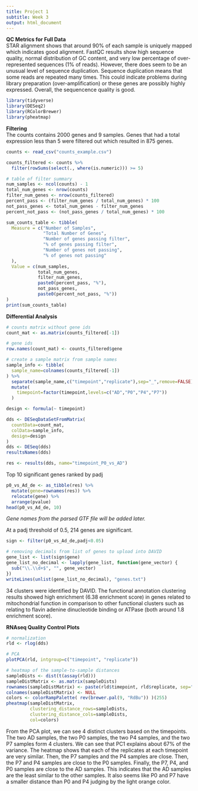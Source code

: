 ```yaml
--- 
title: Project 1
subtitle: Week 3
output: html_document
---
```


**QC Metrics for Full Data**  
STAR alignment shows that around 90% of each sample is uniquely mapped which indicates good alignment. FastQC results show 
high sequence quality, normal distribution of GC content, and very low percentage of over-represented sequences (1% of reads). However, 
there does seem to be an unusual level of sequence duplication. Sequence duplication means that some reads are repeated many times. This could indicate problems during library preparation (over-amplification) or these genes are possibly highly expressed. Overall, the sequencence quality is good.

```r
library(tidyverse)
library(DESeq2)
library(RColorBrewer)
library(pheatmap)
```

**Filtering**  
The counts contains 2000 genes and 9 samples. Genes that had a total expression less than 5 were filtered out which resulted in 875 genes. 
```r
counts <- read_csv("counts_example.csv")

counts_filtered <- counts %>%
  filter(rowSums(select(., where(is.numeric))) >= 5)
```

```r
# table of filter summary
num_samples <- ncol(counts) - 1
total_num_genes <- nrow(counts)
filter_num_genes <- nrow(counts_filtered)
percent_pass <- (filter_num_genes / total_num_genes) * 100
not_pass_genes <- total_num_genes - filter_num_genes
percent_not_pass <- (not_pass_genes / total_num_genes) * 100

sum_counts_table <- tibble(
  Measure = c("Number of Samples", 
              "Total Number of Genes",
              "Number of genes passing filter",
              "% of genes passing filter",
              "Number of genes not passing",
              "% of genes not passing"
  ),
  Value = c(num_samples,
            total_num_genes,
            filter_num_genes,
            paste0(percent_pass, "%"),
            not_pass_genes,
            paste0(percent_not_pass, "%"))
)
print(sum_counts_table)
```


**Differential Analysis**  

```r
# counts matrix without gene ids
count_mat <- as.matrix(counts_filtered[-1])

# gene ids
row.names(count_mat) <- counts_filtered$gene

# create a sample matrix from sample names
sample_info <- tibble(
  sample_name=colnames(counts_filtered[-1])
) %>%
  separate(sample_name,c("timepoint","replicate"),sep="_",remove=FALSE) %>%
  mutate(
    timepoint=factor(timepoint,levels=c("AD","P0","P4","P7"))
  )

design <- formula(~ timepoint)

dds <- DESeqDataSetFromMatrix(
  countData=count_mat,
  colData=sample_info,
  design=design
)
dds <- DESeq(dds)
resultsNames(dds)

res <- results(dds, name="timepoint_P0_vs_AD")
```

Top 10 significant genes ranked by padj

```r
p0_vs_Ad_de <- as_tibble(res) %>%
  mutate(gene=rownames(res)) %>%
  relocate(gene) %>%
  arrange(pvalue)
head(p0_vs_Ad_de, 10)
```

*Gene names from the parsed GTF file will be added later.*  

At a padj threshold of 0.5, 214 genes are significant.  
```r
sign <- filter(p0_vs_Ad_de,padj<0.05)
```

```r
# removing decimals from list of genes to upload into DAVID
gene_list <- list(sign$gene)
gene_list_no_decimal <- lapply(gene_list, function(gene_vector) {
  sub("\\.\\d+$", "", gene_vector)
})
writeLines(unlist(gene_list_no_decimal), "genes.txt")
```

34 clusters were identified by DAVID. The functional annotation clustering results showed high enrichment (6.38 enrichment score) in genes related to mitochondrial function in comparison to other functional clusters such as relating to flavin adenine dinucleotide binding or ATPase (both around 1.8 enrichment score).  

**RNAseq Quality Control Plots**  

```r
# normalization
rld <- rlog(dds)

# PCA
plotPCA(rld, intgroup=c("timepoint", "replicate"))

```

```r
# heatmap of the sample-to-sample distances
sampleDists <- dist(t(assay(rld)))
sampleDistMatrix <- as.matrix(sampleDists)
rownames(sampleDistMatrix) <- paste(rld$timepoint, rld$replicate, sep="-")
colnames(sampleDistMatrix) <- NULL
colors <- colorRampPalette( rev(brewer.pal(9, "RdBu")) )(255)
pheatmap(sampleDistMatrix,
         clustering_distance_rows=sampleDists,
         clustering_distance_cols=sampleDists,
         col=colors)
```

From the PCA plot, we can see 4 distinct clusters based on the timepoints. The two AD samples, the two P0 samples, the two P4 samples, and the two P7 samples form 4 clusters. We can see that PC1 explains about 67% of the variance. The heatmap shows that each of the replicates at each timepoint are very similar. Then, the P7 samples and the P4 samples are close. Then, the P7 and P4 samples are close to the P0 samples. Finally, the P7, P4, and P0 samples are close to the AD samples. This indicates that the AD samples are the least similar to the other samples. It also seems like P0 and P7 have a smaller distance than P0 and P4 judging by the light orange color. 
